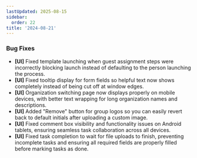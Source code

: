 ```yaml
---
lastUpdated: 2025-08-15
sidebar:
  order: 22
title: '2024-08-21'
---
```


### Bug Fixes

- **[UI]** Fixed template launching when guest assignment steps were incorrectly blocking launch instead of defaulting to the person launching the process.
- **[UI]** Fixed tooltip display for form fields so helpful text now shows completely instead of being cut off at window edges.
- **[UI]** Organization switching page now displays properly on mobile devices, with better text wrapping for long organization names and descriptions.
- **[UI]** Added "Remove" button for group logos so you can easily revert back to default initials after uploading a custom image.
- **[UI]** Fixed comment box visibility and functionality issues on Android tablets, ensuring seamless task collaboration across all devices.
- **[UI]** Fixed task completion to wait for file uploads to finish, preventing incomplete tasks and ensuring all required fields are properly filled before marking tasks as done.